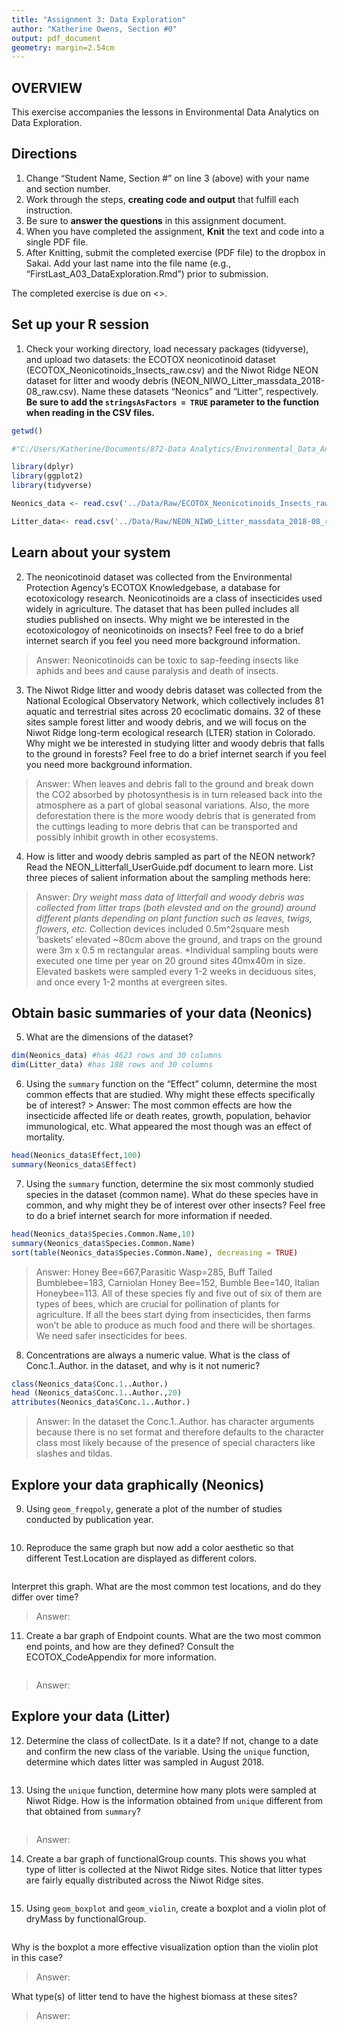 ```yaml
---
title: "Assignment 3: Data Exploration"
author: "Katherine Owens, Section #0"
output: pdf_document
geometry: margin=2.54cm
---
```


## OVERVIEW

This exercise accompanies the lessons in Environmental Data Analytics on Data Exploration. 

## Directions
1. Change "Student Name, Section #" on line 3 (above) with your name and section number.
2. Work through the steps, **creating code and output** that fulfill each instruction.
3. Be sure to **answer the questions** in this assignment document.
4. When you have completed the assignment, **Knit** the text and code into a single PDF file.
5. After Knitting, submit the completed exercise (PDF file) to the dropbox in Sakai. Add your last name into the file name (e.g., "FirstLast_A03_DataExploration.Rmd") prior to submission.

The completed exercise is due on <>.


## Set up your R session

1. Check your working directory, load necessary packages (tidyverse), and upload two datasets: the ECOTOX neonicotinoid dataset (ECOTOX_Neonicotinoids_Insects_raw.csv) and the Niwot Ridge NEON dataset for litter and woody debris (NEON_NIWO_Litter_massdata_2018-08_raw.csv). Name these datasets "Neonics" and "Litter", respectively. **Be sure to add the `stringsAsFactors = TRUE` parameter to the function when reading in the CSV files.**

```r
getwd()

#"C:/Users/Katherine/Documents/872-Data Analytics/Environmental_Data_Analytics_2022/Assignments"

library(dplyr)
library(ggplot2)
library(tidyverse)
```

```r
Neonics_data <- read.csv('../Data/Raw/ECOTOX_Neonicotinoids_Insects_raw.csv')

Litter_data<- read.csv('../Data/Raw/NEON_NIWO_Litter_massdata_2018-08_raw.csv')
```


## Learn about your system

2. The neonicotinoid dataset was collected from the Environmental Protection Agency's ECOTOX Knowledgebase, a database for ecotoxicology research. Neonicotinoids are a class of insecticides used widely in agriculture. The dataset that has been pulled includes all studies published on insects. Why might we be interested in the ecotoxicologoy of neonicotinoids on insects? Feel free to do a brief internet search if you feel you need more background information. 

> Answer: Neonicotinoids can be toxic to sap-feeding insects like aphids and bees and cause paralysis and death of insects.

3. The Niwot Ridge litter and woody debris dataset was collected from the National Ecological Observatory Network, which collectively includes 81 aquatic and terrestrial sites across 20 ecoclimatic domains. 32 of these sites sample forest litter and woody debris, and we will focus on the Niwot Ridge long-term ecological research (LTER) station in Colorado. Why might we be interested in studying litter and woody debris that falls to the ground in forests? Feel free to do a brief internet search if you feel you need more background information. 

> Answer: When leaves and debris fall to the ground and break down the CO2 absorbed by photosynthesis is in turn released back into the atmosphere as a part of global seasonal variations. Also, the more deforestation there is the more woody debris that is generated from the cuttings leading to more debris that can be transported and possibly inhibit growth in other ecosystems. 

4. How is litter and woody debris sampled as part of the NEON network? Read the NEON_Litterfall_UserGuide.pdf document to learn more. List three pieces of salient information about the sampling methods here: 

> Answer: 
*Dry weight mass data of litterfall and woody debris was collected from litter traps (both elevsted and on the ground) around different plants depending on plant function such as leaves, twigs, flowers, etc.
* Collection devices included 0.5m^2square mesh ‘baskets’ elevated
~80cm above the ground, and traps on the ground were 3m x 0.5 m rectangular areas. 
*Individual sampling bouts were executed one time per year on 20 ground sites 40mx40m in size. Elevated baskets were sampled every 1-2 weeks in deciduous sites, and once every 1-2 months at evergreen sites. 

## Obtain basic summaries of your data (Neonics)

5. What are the dimensions of the dataset?

```r
dim(Neonics_data) #has 4623 rows and 30 columns
dim(Litter_data) #has 188 rows and 30 columns
```

6. Using the `summary` function on the "Effect" column, determine the most common effects that are studied. Why might these effects specifically be of interest? 
> Answer: The most common effects are how the insecticide affected life or death reates, growth, population, behavior immunological, etc. What appeared the most though was an effect of mortality.

```r
head(Neonics_data$Effect,100)
summary(Neonics_data$Effect)
```


7. Using the `summary` function, determine the six most commonly studied species in the dataset (common name). What do these species have in common, and why might they be of interest over other insects? Feel free to do a brief internet search for more information if needed.

```r
head(Neonics_data$Species.Common.Name,10)
summary(Neonics_data$Species.Common.Name)
sort(table(Neonics_data$Species.Common.Name), decreasing = TRUE)
```

> Answer: Honey Bee=667,Parasitic Wasp=285, Buff Tailed Bumblebee=183, Carniolan Honey Bee=152, Bumble Bee=140, Italian Honeybee=113. All of these species fly and five out of six of them are types of bees, which are crucial for pollination of plants for agriculture. If all the bees start dying from insecticides, then farms won't be able to produce as much food and there will be shortages. We need safer insecticides for bees.  

8. Concentrations are always a numeric value. What is the class of Conc.1..Author. in the dataset, and why is it not numeric?

```r
class(Neonics_data$Conc.1..Author.)
head (Neonics_data$Conc.1..Author.,20)
attributes(Neonics_data$Conc.1..Author.)
```

> Answer: In the dataset the Conc.1..Author. has character arguments because there is no set format and therefore defaults to the character class most likely because of the presence of special characters like slashes and tildas. 



## Explore your data graphically (Neonics)

9. Using `geom_freqpoly`, generate a plot of the number of studies conducted by publication year. 
```r

```

10. Reproduce the same graph but now add a color aesthetic so that different Test.Location are displayed as different colors.
```r

```

Interpret this graph. What are the most common test locations, and do they differ over time?

> Answer: 

11. Create a bar graph of Endpoint counts. What are the two most common end points, and how are they defined? Consult the ECOTOX_CodeAppendix for more information. 

```r

```

> Answer: 
>

## Explore your data (Litter)

12. Determine the class of collectDate. Is it a date? If not, change to a date and confirm the new class of the variable. Using the `unique` function, determine which dates litter was sampled in August 2018. 
```r

```

13. Using the `unique` function, determine how many plots were sampled at Niwot Ridge. How is the information obtained from `unique` different from that obtained from `summary`?

```r

```

> Answer: 

14. Create a bar graph of functionalGroup counts. This shows you what type of litter is collected at the Niwot Ridge sites. Notice that litter types are fairly equally distributed across the Niwot Ridge sites.
```r

```

15. Using `geom_boxplot` and `geom_violin`, create a boxplot and a violin plot of dryMass by functionalGroup. 
```r

```

Why is the boxplot a more effective visualization option than the violin plot in this case?

> Answer: 

What type(s) of litter tend to have the highest biomass at these sites? 

> Answer: 